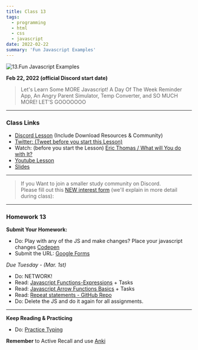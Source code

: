 ```yaml
---
title: Class 13
tags:
  - programming
  - html
  - css
  - javascript
date: 2022-02-22
summary: 'Fun Javascript Examples'
---
```


![13.Fun Javascript Examples](https://cdn.hashnode.com/res/hashnode/image/upload/v1676629176427/frxxHd-Cd.png?auto=compress)

**Feb 22, 2022 (official Discord start date)**

> Let's Learn Some MORE Javascript! A Day Of The Week Reminder App, An Angry Parent Simulator, Temp Converter, and SO MUCH MORE! LET'S GOOOOOOO

<hr />

### Class Links

- [Discord Lesson](https://discord.com/channels/735923219315425401/738891289071714388/945810363939696700) (Include Download Resources & Community)
- [Twitter: (Tweet before you start this Lesson)](https://twitter.com/leonnoel/status/1496251214304264193)
- Watch: (before you start the Lesson) [Eric Thomas / What will You do with It?](https://www.youtube.com/watch?v=dV9worye5g0)
- [Youtube Lesson](https://www.youtube.com/watch?v=pS6ykGL-fRE)
- [Slides](https://slides.com/leonnoel/100devs2-javascript-more-basics)

<hr />

> If you Want to join a smaller study community on Discord. <br /> Please fill out this [NEW interest form](https://forms.gle/KuTBcouadvaJtUVz6) (we'll explain in more detail during class):

<hr />

### Homework 13

**Submit Your Homework:**

- Do: Play with any of the JS and make changes? Place your javascript changes [Codepen](https://codepen.io)
- Submit the URL: [Google Forms](https://forms.gle/G7LhHnyTA7zYq7UV6)

_Due Tuesday - (Mar. 1st)_

- Do: NETWORK!
- Read: [Javascript Functions-Expressions](https://javascript.info/function-expressions) + Tasks
- Read: [Javascript Arrow Functions Basics](https://javascript.info/arrow-functions-basics) + Tasks
- Read: [Repeat statements - GitHub Repo](https://github.com/thejsway/thejsway/blob/master/manuscript/chapter04.md)
- Do: Delete the JS and do it again for all assignments.

<hr />

**Keep Reading & Practicing**

- Do: [Practice Typing](https://www.keybr.com/)

**Remember** to Active Recall and use [Anki](https://apps.ankiweb.net/)
